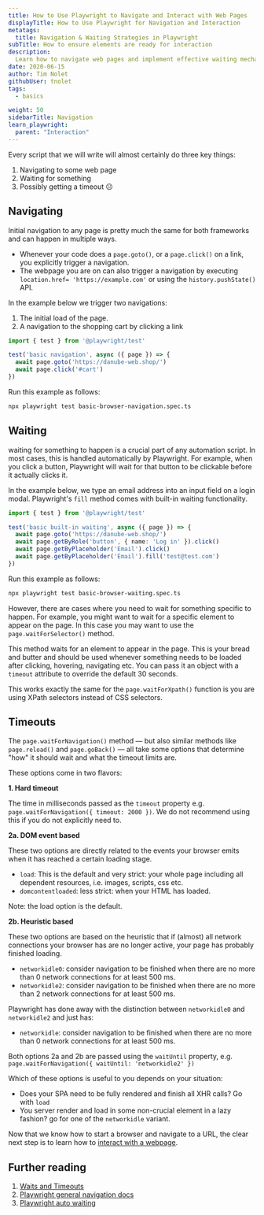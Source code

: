 ```yaml
---
title: How to Use Playwright to Navigate and Interact with Web Pages
displayTitle: How to Use Playwright for Navigation and Interaction
metatags:
  title: Navigation & Waiting Strategies in Playwright
subTitle: How to ensure elements are ready for interaction
description:
  Learn how to navigate web pages and implement effective waiting mechanisms. A guide ideal for developers looking to refine their automation scripts.
date: 2020-06-15
author: Tim Nolet
githubUser: tnolet
tags:
  - basics

weight: 50
sidebarTitle: Navigation
learn_playwright:
  parent: "Interaction"
---
```


Every script that we will write will almost certainly do three key things:
1. Navigating to some web page
2. Waiting for something
3. Possibly getting a timeout 😐



## Navigating

Initial navigation to any page is pretty much the same for both frameworks and can happen in multiple ways.

- Whenever your code does a `page.goto()`, or a `page.click()` on a link, you explicitly trigger a navigation.
- The webpage you are on can also trigger a navigation by executing `location.href= 'https://example.com'` or using the
`history.pushState()` API.

In the example below we trigger two navigations:

1. The initial load of the page.
2. A navigation to the shopping cart by clicking a link

```ts basic-browser-navigation.spec.ts
import { test } from '@playwright/test'

test('basic navigation', async ({ page }) => {
  await page.goto('https://danube-web.shop/')
  await page.click('#cart')
})

```


Run this example as follows:
```bash
npx playwright test basic-browser-navigation.spec.ts
```

## Waiting

waiting for something to happen is a crucial part of any automation script. In most cases, this is handled automatically
by Playwright. For example, when you click a button, Playwright will wait for that button to be clickable before it actually clicks it.

In the example below, we type an email address into an input field on a login modal. Playwright's `fill` method comes with 
built-in waiting functionality.

```ts basic-browser-waiting.spec.ts
import { test } from '@playwright/test'

test('basic built-in waiting', async ({ page }) => {
  await page.goto('https://danube-web.shop/')
  await page.getByRole('button', { name: 'Log in' }).click()
  await page.getByPlaceholder('Email').click()
  await page.getByPlaceholder('Email').fill('test@test.com')
})

```
Run this example as follows:

```bash
npx playwright test basic-browser-waiting.spec.ts
```

However, there are cases where you need to wait for something specific to happen. For example, you might want to wait for a specific element to appear on the page.
In this case you may want to use the `page.waitForSelector()` method.

This method waits for an element to appear in the page. This is your bread and butter and should be used whenever something
needs to be loaded after clicking, hovering, navigating etc. You can pass it an object with a `timeout` attribute
to override the default 30 seconds.

This works exactly the same for the `page.waitForXpath()` function is you are using XPath selectors instead of CSS selectors.

## Timeouts

The `page.waitForNavigation()` method — but also similar methods like `page.reload()` and `page.goBack()` — all take some
options that determine "how" it should wait and what the timeout limits are.

These options come in two flavors:

**1. Hard timeout**

The time in milliseconds passed as the `timeout` property e.g.
`page.waitForNavigation({ timeout: 2000 })`. We do not recommend
using this if you do not explicitly need to.

**2a. DOM event based**

These two options are directly related to the events your browser emits when it has reached a certain loading stage.


- `load`: This is the default and very strict: your whole page including all dependent resources, i.e. images, scripts, css etc.
- `domcontentloaded`: less strict: when your HTML has loaded.

Note: the load option is the default.

**2b. Heuristic based**

These two options are based on the heuristic that if (almost) all network connections your browser has are no longer active,
your page has probably finished loading.

- `networkidle0`: consider navigation to be finished when there are no more than 0 network connections for at least 500 ms.
- `networkidle2`: consider navigation to be finished when there are no more than 2 network connections for at least 500 ms.

Playwright has done away with the distinction between `networkidle0` and `networkidle2` and just has:

- `networkidle`: consider navigation to be finished when there are no more than 0 network connections for at least 500 ms.

Both options 2a and 2b are passed using the `waitUntil` property, e.g. `page.waitForNavigation({ waitUntil: 'networkidle2' })`

Which of these options is useful to you depends on your situation:

- Does your SPA need to be fully rendered and finish all XHR calls? Go with `load`
- You server render and load in some non-crucial element in a lazy fashion? go for one of the `networkidle` variant.


Now that we know how to start a browser and navigate to a URL, the clear next step is to learn how to [interact with a webpage](/learn/playwright/clicking-typing-hovering/).

## Further reading
1. [Waits and Timeouts](/learn/playwright/waits-and-timeouts/)
2. [Playwright general navigation docs](https://playwright.dev/docs/navigations)
3. [Playwright auto waiting](/learn/playwright/interaction/waits/)
